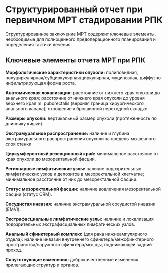 # Структурированный отчет при первичном МРТ стадировании РПК

Структурированное заключение МРТ содержит ключевые элементы, необходимые для полноценного предоперационного планирования и определения тактики лечения.

## Ключевые элементы отчета МРТ при РПК

**Морфологические характеристики опухоли:** полиповидная, полуциркулярная/субциркулярная/циркулярная, муцинозная, диффузно-инфильтрирующая форма роста.

**Анатомическая локализация:** расстояние от нижнего края опухоли до анального края; расстояние от нижнего края опухоли до уровня верхнего края m. puborectalis (верхняя граница хирургического анального канала); отношение к брюшинной переходной складке.

**Размеры опухоли:** вертикальный размер опухоли (протяженность по длиннику кишки).

**Экстрамуральное распространение:** наличие и глубина экстрамурального распространения опухоли за пределы мышечного слоя стенки.

**Циркумферентный резекционный край:** минимальное расстояние от края опухоли до мезоректальной фасции.

**Регионарные лимфатические узлы:** наличие подозрительных лимфатических узлов и депозитов в мезоректальной клетчатке; минимальное расстояние от них до мезоректальной фасции.

**Статус мезоректальной фасции:** наличие вовлечения мезоректальной фасции (статус CRM).

**Сосудистая инвазия:** наличие экстрамуральной сосудистой инвазии (EMVI).

**Экстрафасциальные лимфатические узлы:** наличие и локализация подозрительных экстрафасциальных лимфатических узлов.

**Анальный сфинктерный комплекс** (для рака нижнеампулярного отдела): наличие инвазии внутреннего сфинктера/межсфинктерного пространства/наружного сфинктера/мышцы, поднимающей задний проход.

**Сопутствующие изменения:** доброкачественные изменения прилегающих структур и органов.

